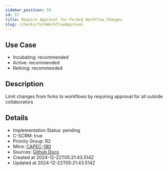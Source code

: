 ```yaml
---
sidebar_position: 55
id: 57
title: Require Approval for Forked Workflow Changes
slug: /checks/forkWorkflowApproval
---
```


<!-- BANNER:START -->
<!-- BANNER:END -->

## Use Case
<!-- LEVELS:START -->
- Incubating: recommended
- Active: recommended
- Retiring: recommended
<!-- LEVELS:END -->

<!-- DESCRIPTION:START -->
## Description
Limit changes from forks to workflows by requiring approval for all outside collaborators
<!-- DESCRIPTION:END -->

<!-- DETAILS:START -->
## Details
- Implementation Status: pending
- C-SCRM: true
- Priority Group: R2
- Mitre: [CAPEC-180](https://capec.mitre.org/data/definitions/180.html)
- Sources: [Github Docs](https://docs.github.com/en/repositories/managing-your-repositorys-settings-and-features/enabling-features-for-your-repository/managing-github-actions-settings-for-a-repository#controlling-changes-from-forks-to-workflows-in-public-repositories)
- Created at 2024-12-22T05:21:43.514Z
- Updated at 2024-12-22T05:21:43.514Z
<!-- DETAILS:END -->
